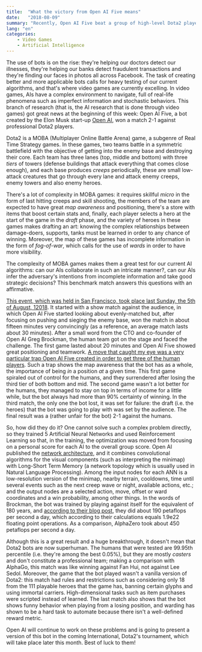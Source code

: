 ```yaml
---
title:  "What the victory from Open AI Five means"
date:   "2018-08-09"
summary: "Recently, Open AI Five beat a group of high-level Dota2 players. What does this victory mean for the game?"
lang: "en"
categories:
    - Video Games
    - Artificial Intelligence
---
```


The use of bots is on the rise: they're helping our doctors detect our illnesses, they're helping our banks detect fraudulent transactions and they're finding our faces in photos all across Facebook. The task of creating better and more applicable bots calls for heavy testing of our current algorithms, and that's where video games are currently excelling. In video games, AIs have a complex environment to navigate, full of real-life phenomena such as imperfect information and stochastic behaviors. This branch of research (that is, the AI research that is done through video games) got great news at the beginning of this week: Open AI Five, a bot created by the Elon Musk start-up [Open AI](https://openai.com/), won a match 2-1 against professional Dota2 players.

Dota2 is a MOBA (Multiplayer Online Battle Arena) game, a subgenre of Real Time Strategy games. In these games, two teams battle in a symmetric battlefield with the objective of getting into the enemy base and destroying their core. Each team has three lanes (top, middle and bottom) with three *tiers* of towers (defense buildings that attack everything that comes close enough), and each base produces *creeps* periodically, these are small low-attack creatures that go through every lane and attack enemy creeps, enemy towers and also enemy heroes.

There's a lot of complexity in MOBA games: it requires skillful *micro* in the form of last hitting creeps and skill shooting, the members of the team are expected to have great *map awareness* and positioning, there's a store with items that boost certain stats and, finally, each player selects a hero at the start of the game in the *draft* phase, and the variety of heroes in these games makes drafting an art: knowing the complex relationships between damage-doers, supports, tanks must be learned in order to any chance of winning. Moreover, the map of these games has incomplete information in the form of *fog-of-war*, which calls for the use of *wards* in order to have more visibility.

The complexity of MOBA games makes them a great test for our current AI algorithms: can our AIs collaborate in such an intricate manner?, can our AIs infer the adversary's intentions from incomplete information and take good strategic decisions? This benchmark match answers this questions with an affirmative.

[This event, which was held in San Francisco, took place last Sunday, the 5th of August, 12018](https://www.twitch.tv/videos/293517383?t=00h28m45s). It started with a show match against the audience, in which Open AI Five started looking about evenly-matched but, after focusing on pushing and sieging the enemy base, won the match in about fifteen minutes very convincingly (as a reference, an average match lasts about 30 minutes). After a small word from the CTO and co-founder of  Open AI Greg Brockman, the human team got on the stage and faced the challenge. The first game lasted about 20 minutes and Open AI Five showed great positioning and teamwork. [A move that caught my eye was a very particular trap Open AI Five created in order to get three of the human players](https://youtu.be/a7_mnrxFmo0?t=17m35s). Such a trap shows the map awareness that the bot has as a whole, the importance of being *in* a position *at* a given time. This first game spiraled out of control for the humans, and they surrendered after losing the third tier of both bottom and mid. The second game wasn't a lot better for the humans, they managed to stay on top in terms of income for a little while, but the bot always had more than 90% certainty of winning. In the third match, the only one the bot lost, it was set for failure: the draft (i.e. the heroes) that the bot was going to play with was set by the audience. The final result was a (rather unfair for the bot) 2-1 against the humans.

So, how did they do it? One cannot solve such a complex problem directly, so they trained 5 Artificial Neural Networks and used Reinforcement Learning so that, in the training, the optimization was moved from focusing on a personal score for each AI to the overall group score. Open AI published the [network architecture](https://s3-us-west-2.amazonaws.com/openai-assets/dota_benchmark_results/network_diagram_08_06_2018.pdf), and it combines convolutional algorithms for the visual components (such as interpreting the minimap) with Long-Short Term Memory (a network topology which is usually used in Natural Language Processing). Among the input nodes for each ANN is a low-resolution version of the minimap, nearby terrain, cooldowns, time until several events such as the next creep wave or night, available actions, etc.; and the output nodes are a selected action, move, offset or ward coordinates and a win probability, among other things. In the words of Brockman, the bot was trained by playing against itself for the equivalent of 180 years, and [according to their blog post](https://blog.openai.com/openai-five-benchmark-results/), they did about 190 petaflops per second a day, which according to their calculations equals 1.9e22 floating point operations. As a comparison, AlphaZero took about 450 petaflops per second a day.

Although this is a great result and a huge breakthrough, it doesn't mean that Dota2 bots are now superhuman. The humans that were tested are 99.95th percentile (i.e. they're among the best 0.05%), but they are mostly *casters* and don't constitute a professional team; making a comparison with AlphaGo, this match was like winning against Fan Hui, not against Lee Sedol. Moreover, the game that the bot played wasn't a vanilla version of Dota2: this match had rules and restrictions such as considering only 18 from the 111 playable heroes that the game has, banning certain glyphs and using immortal carriers. High-dimensional tasks such as item purchases were scripted instead of learned. The last match also shows that the bot shows funny behavior when playing from a losing position, and warding has shown to be a hard task to automate because there isn't a well-defined reward metric.

Open AI will continue to work on these problems and is going to present a version of this bot in the coming International, Dota2's tournament, which will take place later this month. Best of luck to them!
